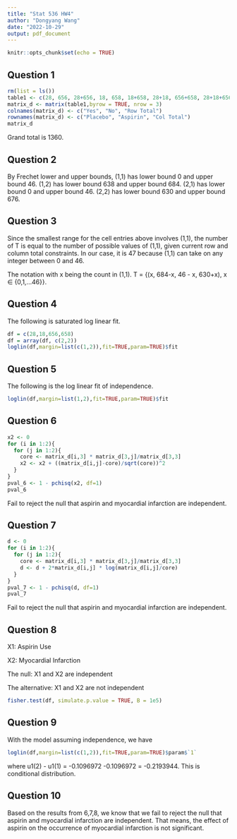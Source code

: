 ```yaml
---
title: "Stat 536 HW4"
author: "Dongyang Wang"
date: "2022-10-29"
output: pdf_document
---
```


```r
knitr::opts_chunk$set(echo = TRUE)
```

## Question 1

```r
rm(list = ls())
table1 <- c(28, 656, 28+656, 18, 658, 18+658, 28+18, 656+658, 28+18+656+658)
matrix_d <- matrix(table1,byrow = TRUE, nrow = 3)
colnames(matrix_d) <- c("Yes", "No", "Row Total")
rownames(matrix_d) <- c("Placebo", "Aspirin", "Col Total")
matrix_d
```
Grand total is 1360.

## Question 2

By Frechet lower and upper bounds, 
(1,1) has lower bound 0 and upper bound 46.
(1,2) has lower bound 638 and upper bound 684.
(2,1) has lower bound 0 and upper bound 46.
(2,2) has lower bound 630 and upper bound 676.

## Question 3

Since the smallest range for the cell entries above involves (1,1), the number of T is equal to the number of possible values of (1,1), given current row and column total constraints. In our case, it is 47 because (1,1) can take on any integer between 0 and 46.

The notation with x being the count in (1,1). T = {(x, 684-x, 46 - x, 630+x), x $\in$ {0,1,...46}}.

## Question 4

The following is saturated log linear fit.
```r
df = c(28,18,656,658)
df = array(df, c(2,2))
loglin(df,margin=list(c(1,2)),fit=TRUE,param=TRUE)$fit
```


## Question 5

The following is the log linear fit of independence.
```r
loglin(df,margin=list(1,2),fit=TRUE,param=TRUE)$fit
```

## Question 6

```r
x2 <- 0
for (i in 1:2){
  for (j in 1:2){
    core <- matrix_d[i,3] * matrix_d[3,j]/matrix_d[3,3]
    x2 <- x2 + ((matrix_d[i,j]-core)/sqrt(core))^2
  }
}
pval_6 <- 1 - pchisq(x2, df=1)
pval_6
```
Fail to reject the null that aspirin and myocardial infarction are independent.

## Question 7

```r
d <- 0
for (i in 1:2){
  for (j in 1:2){
    core <- matrix_d[i,3] * matrix_d[3,j]/matrix_d[3,3]
    d <- d + 2*matrix_d[i,j] * log(matrix_d[i,j]/core)
  }
}
pval_7 <- 1 - pchisq(d, df=1)
pval_7
```
Fail to reject the null that aspirin and myocardial infarction are independent.

## Question 8

X1: Aspirin Use

X2: Myocardial Infarction

The null: X1 and X2 are independent

The alternative: X1 and X2 are not independent

```r
fisher.test(df, simulate.p.value = TRUE, B = 1e5)
```

## Question 9

With the model assuming independence, we have
```r
loglin(df,margin=list(c(1,2)),fit=TRUE,param=TRUE)$param$`1`
```
where u1(2) - u1(1) = -0.1096972 -0.1096972 = -0.2193944. This is conditional distribution.

## Question 10

Based on the results from 6,7,8, we know that we fail to reject the null that aspirin and myocardial infarction are independent. That means, the effect of aspirin on the occurrence of myocardial infarction is not significant.

